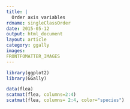 ```yaml
---
title: |
  Order axis variables
rdname: singleClassOrder
date: 2015-05-12
output: html_document
layout: article
category: ggally
images:
FRONTFOMATTER_IMAGES
---
```


```r
library(ggplot2)
library(GGally)
```

```r

data(flea)
scatmat(flea, columns=2:4)
scatmat(flea, columns= 2:4, color="species")



```